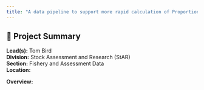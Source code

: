 ```yaml
---
title: "A data pipeline to support more rapid calculation of Proportionate Natural Influence"
---
```


## 🧬 Project Summary

**Lead(s):** Tom Bird  
**Division:** Stock Assessment and Research (StAR)  
**Section:** Fishery and Assessment Data  
**Location:**   

**Overview:**  

